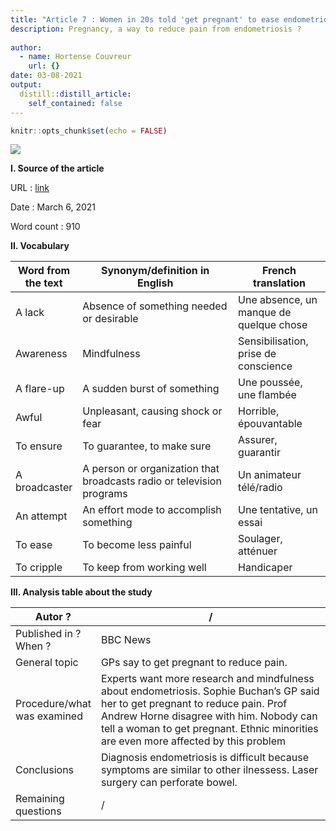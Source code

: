 ```yaml
---
title: "Article 7 : Women in 20s told 'get pregnant' to ease endometriosis symptoms "
description: Pregnancy, a way to reduce pain from endometriosis ? 
  
author:
  - name: Hortense Couvreur
    url: {}
date: 03-08-2021
output:
  distill::distill_article:
    self_contained: false
---
```


```r
knitr::opts_chunk$set(echo = FALSE)
```

![](image/article7.jpeg)

**I. Source of the article**

URL : [link](https://www.bbc.com/news/uk-scotland-56287913)

Date : March 6, 2021

Word count : 910

**II. Vocabulary**

| **Word from the text** | **Synonym/definition in English**                                     | French translation                      |
|------------------------|-----------------------------------------------------------------------|-----------------------------------------|
| A lack                 | Absence of something needed or desirable                              | Une absence, un manque de quelque chose |
| Awareness              | Mindfulness                                                           | Sensibilisation, prise de conscience    |
| A flare-up             | A sudden burst of something                                           | Une poussée, une flambée                |
| Awful                  | Unpleasant, causing shock or fear                                     | Horrible, épouvantable                  |
| To ensure              | To guarantee, to make sure                                            | Assurer, guarantir                      |
| A broadcaster          | A person or organization that broadcasts radio or television programs | Un animateur télé/radio                 |
| An attempt             | An effort mode to accomplish something                                | Une tentative, un essai                 |
| To ease                | To become less painful                                                | Soulager, atténuer                      |
| To cripple             | To keep from working well                                             | Handicaper                              |

**III. Analysis table about the study**

| Autor ?                     | /                                                                                                                                                                                                                                                                  |
|-----------------------------|--------------------------------------------------------------------------------------------------------------------------------------------------------------------------------------------------------------------------------------------------------------------|
| Published in ? When ?       | BBC News                                                                                                                                                                                                                                                           |
| General topic               | GPs say to get pregnant to reduce pain.                                                                                                                                                                                                                            |
| Procedure/what was examined | Experts want more research and mindfulness about endometriosis. Sophie Buchan's GP said her to get pregnant to reduce pain. Prof Andrew Horne disagree with him. Nobody can tell a woman to get pregnant. Ethnic minorities are even more affected by this problem |
| Conclusions                 | Diagnosis endometriosis is difficult because symptoms are similar to other ilnessess. Laser surgery can perforate bowel.                                                                                                                                           |
| Remaining questions         | /                                                                                                                                                                                                                                                                  |
